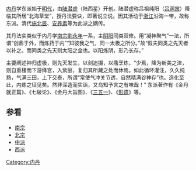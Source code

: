 {{multiple issues|
{{fansite|time=2018-02-10T07:18:56+00:00}}
{{original research|time=2018-02-10T07:18:56+00:00}}
{{unreferenced|time=2018-02-10T07:18:56+00:00}}
}}
[[内丹|内丹]]学东派始于[[明代|明代]]，由[[陆潜虚|陆潜虚]]（陆西星）开创。陆潜虚称吕祖纯阳（[[吕洞宾|吕洞宾]]）降临其所居“北海草堂”，授丹法要诀，即著说立说。因其活动于[[浙江|浙江]]沿海一带，故称东派。清代[[施北辰|施北辰]]、[[安养素|安养素]]等为此派之嫡传。

其丹法实类似于内丹学[[南宗|南宗]][[劉永年|劉永年]]一系，主[[阴阳|阴阳]]同类双修。用“凝神聚气”一法，所谓“创鼎于外，而炼药于内”“知彼我之气，同一太极之所分。”故“假夫同类之先天者以补之。而同类之先天则太阳之金也。以阳炼阴，形乃长存。”

主要阐述神归虚极，则先天发生，以剑追摄，以鼎烹炼，“少焉，降为新美之津，则自重楼而下游绛宫，入紫庭，复归其所藏之处而休焉。如此循环灌注，久久纯熟，气满三田，上下交泰，所谓“常使气冲关节透，自然精满谷神存”也。造化至此，内炼之征见矣。然非深造而实诣，又乌知予言之有味哉！”
东派著作有《金丹就正篇》、《七破论》、《金丹大旨图》、《[[三五一|三五一]]》、《[[形遗|形遗]]》等。

==参看==
*[[南宗|南宗]]
*[[北宗|北宗]]
*[[中派|中派]]
*[[西派|西派]]


[[Category:内丹|Category:内丹]]